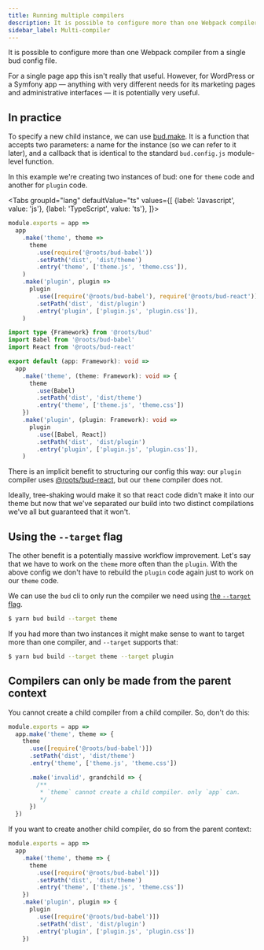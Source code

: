 ```yaml
---
title: Running multiple compilers
description: It is possible to configure more than one Webpack compiler from a single bud config.
sidebar_label: Multi-compiler
---
```



It is possible to configure more than one Webpack compiler from a single bud config file.

For a single page app this isn't really that useful. However, for WordPress or a Symfony app &mdash; anything with very different
needs for its marketing pages and administrative interfaces &mdash; it is potentially very useful.

## In practice

To specify a new child instance, we can use [bud.make](/docs/bud.make). It is a function that accepts two parameters: a name for the instance
(so we can refer to it later), and a callback that is identical to the standard `bud.config.js` module-level function.

In this example we're creating two instances of bud: one for `theme` code and another for `plugin` code.

<Tabs
  groupId="lang"
  defaultValue="ts"
  values={[
    {label: 'Javascript', value: 'js'},
    {label: 'TypeScript', value: 'ts'},
  ]}>
  <TabItem value="js">

```js title='bud.config.js'
module.exports = app =>
  app
    .make('theme', theme =>
      theme
        .use(require('@roots/bud-babel'))
        .setPath('dist', 'dist/theme')
        .entry('theme', ['theme.js', 'theme.css']),
    )
    .make('plugin', plugin =>
      plugin
        .use([require('@roots/bud-babel'), require('@roots/bud-react')])
        .setPath('dist', 'dist/plugin')
        .entry('plugin', ['plugin.js', 'plugin.css']),
    )
```

  </TabItem>
  <TabItem value="ts">

```ts title='bud.config.ts'
import type {Framework} from '@roots/bud'
import Babel from '@roots/bud-babel'
import React from '@roots/bud-react'

export default (app: Framework): void =>
  app
    .make('theme', (theme: Framework): void => {
      theme
        .use(Babel)
        .setPath('dist', 'dist/theme')
        .entry('theme', ['theme.js', 'theme.css'])
    })
    .make('plugin', (plugin: Framework): void =>
      plugin
        .use([Babel, React])
        .setPath('dist', 'dist/plugin')
        .entry('plugin', ['plugin.js', 'plugin.css']),
    )
```

  </TabItem>
</Tabs>

There is an implicit benefit to structuring our config this way: our `plugin` compiler uses [@roots/bud-react](/extensions/bud-react),
but our `theme` compiler does not.

Ideally, tree-shaking would make it so that react code didn't make it into our theme but now that we've separated our
build into two distinct compilations we've all but guaranteed that it won't.

## Using the `--target` flag

The other benefit is a potentially massive workflow improvement. Let's say that we have to work on the `theme` more often than the `plugin`.
With the above config we don't have to rebuild the `plugin` code again just to work on our `theme` code.

We can use the `bud` cli to only run the compiler we need using [the `--target` flag](/guides/bud-cli/build).

```sh
$ yarn bud build --target theme
```

If you had more than two instances it might make sense to want to target more than one compiler, and `--target` supports that:

```sh
$ yarn bud build --target theme --target plugin
```

## Compilers can only be made from the parent context

You cannot create a child compiler from a child compiler. So, don't do this:

```js title='bud.config.js' {9-13}
module.exports = app =>
  app.make('theme', theme => {
    theme
      .use([require('@roots/bud-babel')])
      .setPath('dist', 'dist/theme')
      .entry('theme', ['theme.js', 'theme.css'])

      .make('invalid', grandchild => {
        /**
         * `theme` cannot create a child compiler. only `app` can.
         */
      })
  })
```

If you want to create another child compiler, do so from the parent context:

```js title='bud.config.js' {8-13}
module.exports = app =>
  app
    .make('theme', theme => {
      theme
        .use([require('@roots/bud-babel')])
        .setPath('dist', 'dist/theme')
        .entry('theme', ['theme.js', 'theme.css'])
    })
    .make('plugin', plugin => {
      plugin
        .use([require('@roots/bud-babel')])
        .setPath('dist', 'dist/plugin')
        .entry('plugin', ['plugin.js', 'plugin.css'])
    })
```
